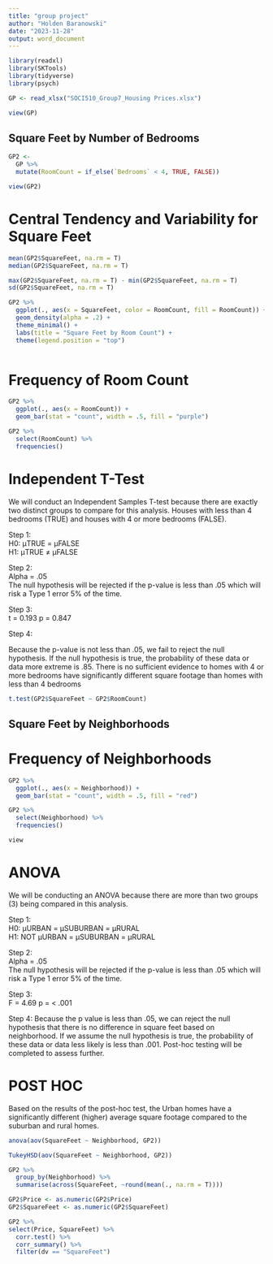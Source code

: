 ```yaml
---
title: "group project"
author: "Holden Baranowski"
date: "2023-11-28"
output: word_document
---
```


```r
library(readxl)
library(SKTools)
library(tidyverse)
library(psych)

GP <- read_xlsx("SOCI510_Group7_Housing Prices.xlsx")

view(GP)
```

## Square Feet by Number of Bedrooms
```r
GP2 <-
  GP %>% 
  mutate(RoomCount = if_else(`Bedrooms` < 4, TRUE, FALSE)) 

view(GP2)
```


# Central Tendency and Variability for Square Feet
```r

mean(GP2$SquareFeet, na.rm = T)
median(GP2$SquareFeet, na.rm = T)

max(GP2$SquareFeet, na.rm = T) - min(GP2$SquareFeet, na.rm = T)
sd(GP2$SquareFeet, na.rm = T)

GP2 %>% 
  ggplot(., aes(x = SquareFeet, color = RoomCount, fill = RoomCount)) +
  geom_density(alpha = .2) +
  theme_minimal() +
  labs(title = "Square Feet by Room Count") +
  theme(legend.position = "top")



```
# Frequency of Room Count
```r
GP2 %>% 
  ggplot(., aes(x = RoomCount)) +
  geom_bar(stat = "count", width = .5, fill = "purple")

GP2 %>% 
  select(RoomCount) %>% 
  frequencies()
```


# Independent T-Test

We will conduct an Independent Samples T-test because there are exactly two distinct groups to compare for this analysis. Houses with less than 4 bedrooms (TRUE) and houses with 4 or more bedrooms (FALSE).    

Step 1:    
H0: μTRUE = μFALSE    
H1: μTRUE ≠ μFALSE   

Step 2:     
Alpha = .05   
The null hypothesis will be rejected if the p-value is less than .05 which will risk a Type 1 error 5% of the time.  

Step 3:  
t = 0.193
p = 0.847

Step 4: 

Because the p-value is not less than .05, we fail to reject the null hypothesis. If the null hypothesis is true, the probability of these data or data more extreme is .85. There is no sufficient evidence to homes with 4 or more bedrooms have significantly different square footage than homes with less than 4 bedrooms
```r

t.test(GP2$SquareFeet ~ GP2$RoomCount)
```
## Square Feet by Neighborhoods 

# Frequency of Neighborhoods
```r
GP2 %>% 
  ggplot(., aes(x = Neighborhood)) +
  geom_bar(stat = "count", width = .5, fill = "red")

GP2 %>% 
  select(Neighborhood) %>% 
  frequencies()

view
```

# ANOVA 
We will be conducting an ANOVA because there are more than two groups (3) being compared in this analysis.   

Step 1:  
H0: μURBAN = μSUBURBAN = μRURAL  
H1: NOT μURBAN = μSUBURBAN = μRURAL  

Step 2:   
Alpha = .05   
The null hypothesis will be rejected if the p-value is less than .05 which will risk a Type 1 error 5% of the time.   

Step 3:   
F = 4.69
p = < .001

Step 4: 
Because the p value is less than .05, we can reject the null hypothesis that there is no difference in square feet based on neighborhood. If we assume the null hypothesis is true, the probability of these data or data less likely is less than .001. Post-hoc testing will be completed to assess further. 

# POST HOC

Based on the results of the post-hoc test, the Urban homes have a significantly different (higher) average square footage compared to the suburban and rural homes.
```r
anova(aov(SquareFeet ~ Neighborhood, GP2))

TukeyHSD(aov(SquareFeet ~ Neighborhood, GP2))

GP2 %>% 
  group_by(Neighborhood) %>% 
  summarise(across(SquareFeet, ~round(mean(., na.rm = T))))
```



```r
GP2$Price <- as.numeric(GP2$Price)
GP2$SquareFeet <- as.numeric(GP2$SquareFeet)

GP2 %>% 
select(Price, SquareFeet) %>%
  corr.test() %>%
  corr_summary() %>%
  filter(dv == "SquareFeet")
  
```

